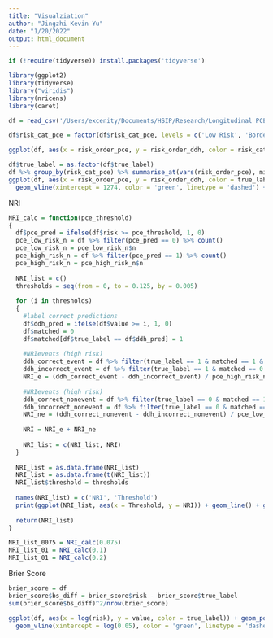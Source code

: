 ```yaml
---
title: "Visualziation"
author: "Jingzhi Kevin Yu"
date: "1/20/2022"
output: html_document
---
```


```r
if (!require(tidyverse)) install.packages('tidyverse')

library(ggplot2)
library(tidyverse)
library("viridis") 
library(nricens)
library(caret)

df = read_csv('/Users/excenity/Documents/HSIP/Research/Longitudinal PCE/GitHub/Dynamic-DeepHit LRPP/AUC + Risk Calculations/risk_df_order.csv')

df$risk_cat_pce = factor(df$risk_cat_pce, levels = c('Low Risk', 'Borderline Risk', 'Intermediate Risk', 'High Risk'))
```

```r
ggplot(df, aes(x = risk_order_pce, y = risk_order_ddh, color = risk_cat_pce)) + geom_point(alpha = .75) + theme_bw() + geom_abline(color = 'green', linewidth = 1.55) + scale_color_viridis(discrete = T, option = 'C', direction = -1)
```

```r
df$true_label = as.factor(df$true_label)
df %>% group_by(risk_cat_pce) %>% summarise_at(vars(risk_order_pce), min)
ggplot(df, aes(x = risk_order_pce, y = risk_order_ddh, color = true_label)) + geom_point(alpha = .5) + theme_bw() + geom_abline(color = 'red', linewidth = 1.25) + scale_color_manual(values=c('gray', 'red')) +
  geom_vline(xintercept = 1274, color = 'green', linetype = 'dashed') + geom_vline(xintercept = 1642, color = 'yellow', linetype = 'dashed') + geom_vline(xintercept = 2382, color = 'red', linetype = 'dashed')
```

NRI
```r
NRI_calc = function(pce_threshold)
{
  df$pce_pred = ifelse(df$risk >= pce_threshold, 1, 0)
  pce_low_risk_n = df %>% filter(pce_pred == 0) %>% count()
  pce_low_risk_n = pce_low_risk_n$n
  pce_high_risk_n = df %>% filter(pce_pred == 1) %>% count()
  pce_high_risk_n = pce_high_risk_n$n
  
  NRI_list = c()
  thresholds = seq(from = 0, to = 0.125, by = 0.005)
  
  for (i in thresholds)
  {
    #label correct predictions
    df$ddh_pred = ifelse(df$value >= i, 1, 0)
    df$matched = 0
    df$matched[df$true_label == df$ddh_pred] = 1
    
    #NRIevents (high risk)
    ddh_correct_event = df %>% filter(true_label == 1 & matched == 1 & pce_pred != ddh_pred) %>% count()
    ddh_incorrect_event = df %>% filter(true_label == 1 & matched == 0 & pce_pred != ddh_pred) %>% count()
    NRI_e = (ddh_correct_event - ddh_incorrect_event) / pce_high_risk_n
    
    #NRIevents (high risk)
    ddh_correct_nonevent = df %>% filter(true_label == 0 & matched == 1 & pce_pred != ddh_pred) %>% count()
    ddh_incorrect_nonevent = df %>% filter(true_label == 0 & matched == 0 & pce_pred != ddh_pred) %>% count()
    NRI_ne = (ddh_correct_nonevent - ddh_incorrect_nonevent) / pce_low_risk_n
    
    NRI = NRI_e + NRI_ne
    
    NRI_list = c(NRI_list, NRI)
  }
  
  NRI_list = as.data.frame(NRI_list)
  NRI_list = as.data.frame(t(NRI_list))
  NRI_list$threshold = thresholds
  
  names(NRI_list) = c('NRI', 'Threshold')
  print(ggplot(NRI_list, aes(x = Threshold, y = NRI)) + geom_line() + geom_hline(yintercept = 0, color = 'red') + theme_bw() + ggtitle(paste0('NRI ', '(PCE Threshold = ', pce_threshold,')')))
  
  return(NRI_list)
}

NRI_list_0075 = NRI_calc(0.075)
NRI_list_01 = NRI_calc(0.1)
NRI_list_01 = NRI_calc(0.2)
```

Brier Score
```r
brier_score = df 
brier_score$bs_diff = brier_score$risk - brier_score$true_label
sum(brier_score$bs_diff)^2/nrow(brier_score)
```

```r
ggplot(df, aes(x = log(risk), y = value, color = true_label)) + geom_point(alpha = .5, fill = 'white') + theme_bw() + scale_color_manual(values=c('lightgray', 'red')) + xlab('pce_risk(logged)') + ylab('ddh_risk') +
  geom_vline(xintercept = log(0.05), color = 'green', linetype = 'dashed') + geom_vline(xintercept = log(0.075), color = 'gold', linetype = 'dashed') + geom_vline(xintercept = log(0.2), color = 'red', linetype = 'dashed')
```



